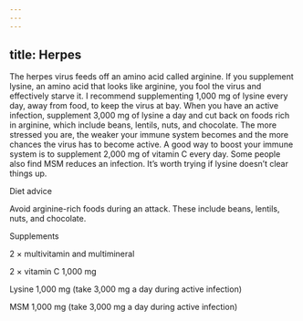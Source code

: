 ```yaml
---
---
---
```

title: Herpes
---




The herpes virus feeds off an amino acid called arginine. If you supplement lysine, an amino acid that looks like arginine, you fool the virus and effectively starve it. I recommend supplementing 1,000 mg of lysine every day, away from food, to keep the virus at bay. When you have an active infection, supplement 3,000 mg of lysine a day and cut back on foods rich in arginine, which include beans, lentils, nuts, and chocolate. The more stressed you are, the weaker your immune system becomes and the more chances the virus has to become active. A good way to boost your immune system is to supplement 2,000 mg of vitamin C every day. Some people also find MSM reduces an infection. It’s worth trying if lysine doesn’t clear things up.





Diet advice


Avoid arginine-rich foods during an attack. These include beans, lentils, nuts, and chocolate.





Supplements


2 × multivitamin and multimineral

2 × vitamin C 1,000 mg

Lysine 1,000 mg (take 3,000 mg a day during active infection)

MSM 1,000 mg (take 3,000 mg a day during active infection)